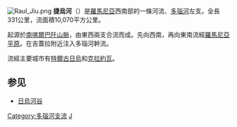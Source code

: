 [[File:Raul_Jiu.png|right]]
'''捷烏河'''（{{lang-ro|râul Jiu}}）是[[羅馬尼亞|羅馬尼亞]]西南部的一條河流、[[多瑙河|多瑙河]]左支。全長331公里，流面積10,070平方公里。

起源於[[南喀爾巴阡山脈|南喀爾巴阡山脈]]，由東西兩支合流而成。先向西南，再向東南流經[[羅馬尼亞平原|羅馬尼亞平原]]。在吉蓋拉附近注入多瑙河幹流。

流經主要城市有[[特爾古日烏|特爾古日烏]]和[[克拉約瓦|克拉約瓦]]。

==参见==
* [[日烏河谷|日烏河谷]]
{{Danube}}

[[Category:多瑙河支流|Category:多瑙河支流]]
[[Category:羅馬尼亞河流|J]]